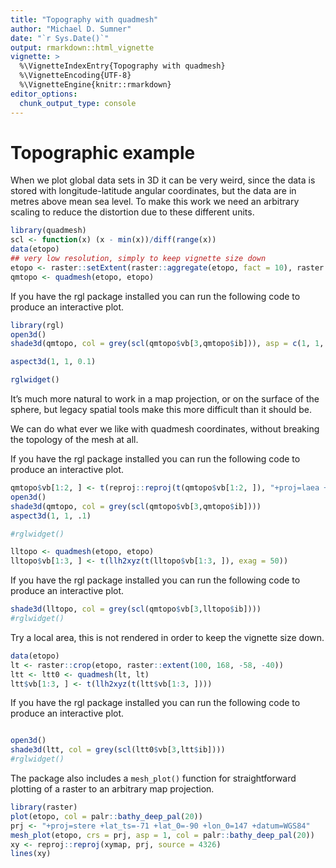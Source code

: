 ```yaml
---
title: "Topography with quadmesh"
author: "Michael D. Sumner"
date: "`r Sys.Date()`"
output: rmarkdown::html_vignette
vignette: >
  %\VignetteIndexEntry{Topography with quadmesh}
  %\VignetteEncoding{UTF-8}
  %\VignetteEngine{knitr::rmarkdown}
editor_options: 
  chunk_output_type: console
---
```


# Topographic example

When we plot global data sets in 3D it can be very weird, since the data is stored with longitude-latitude angular coordinates, but the data are in metres above mean sea level. To make this work we need an arbitrary scaling to reduce the distortion due to these different units. 

```r
library(quadmesh)
scl <- function(x) (x - min(x))/diff(range(x))
data(etopo)
## very low resolution, simply to keep vignette size down
etopo <- raster::setExtent(raster::aggregate(etopo, fact = 10), raster::extent(etopo))
qmtopo <- quadmesh(etopo, etopo)
```

If you have the rgl package installed you can run the following code to produce an interactive plot. 

```R
library(rgl)
open3d()
shade3d(qmtopo, col = grey(scl(qmtopo$vb[3,qmtopo$ib])), asp = c(1, 1, 0.0001))

aspect3d(1, 1, 0.1)

rglwidget()
```

It's much more natural to work in a map projection, or on the surface of the sphere, but legacy spatial tools make this more difficult than it should be. 

We can do what ever we like with quadmesh coordinates, without breaking the topology of the mesh at all. 


If you have the rgl package installed you can run the following code to produce an interactive plot. 

```R
qmtopo$vb[1:2, ] <- t(reproj::reproj(t(qmtopo$vb[1:2, ]), "+proj=laea +datum=WGS84 +lat_0=-90", source = "+proj=longlat +datum=WGS84")[,1:2, drop = FALSE])
open3d()
shade3d(qmtopo, col = grey(scl(qmtopo$vb[3,qmtopo$ib])))
aspect3d(1, 1, .1)

#rglwidget()
```

```r
lltopo <- quadmesh(etopo, etopo)
lltopo$vb[1:3, ] <- t(llh2xyz(t(lltopo$vb[1:3, ]), exag = 50))
```

If you have the rgl package installed you can run the following code to produce an interactive plot. 

```R
shade3d(lltopo, col = grey(scl(qmtopo$vb[3,lltopo$ib])))
#rglwidget()
```


Try a local area, this is not rendered in order to keep the vignette size down. 

```r
data(etopo)
lt <- raster::crop(etopo, raster::extent(100, 168, -58, -40))
ltt <- ltt0 <- quadmesh(lt, lt)
ltt$vb[1:3, ] <- t(llh2xyz(t(ltt$vb[1:3, ])))
```

If you have the rgl package installed you can run the following code to produce an interactive plot. 

```R

open3d()
shade3d(ltt, col = grey(scl(ltt0$vb[3,ltt$ib])))
#rglwidget()
```

The package also includes a `mesh_plot()` function for straightforward plotting of a raster to an arbitrary map projection. 


```R
library(raster)
plot(etopo, col = palr::bathy_deep_pal(20))
prj <- "+proj=stere +lat_ts=-71 +lat_0=-90 +lon_0=147 +datum=WGS84"
mesh_plot(etopo, crs = prj, asp = 1, col = palr::bathy_deep_pal(20))
xy <- reproj::reproj(xymap, prj, source = 4326)
lines(xy)

```
